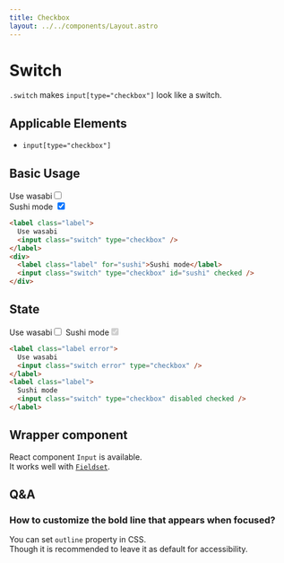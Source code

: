 ```yaml
---
title: Checkbox
layout: ../../components/Layout.astro
---
```



# Switch

`.switch` makes `input[type="checkbox"]` look like a switch.

## Applicable Elements

- `input[type="checkbox"]`

## Basic Usage

<SamplePane>
<label class="label">Use wasabi<input class="switch" type="checkbox" /></label>
<div>
  <label class="label" for="sushi">Sushi mode</label>
  <input class="switch" type="checkbox" id="sushi" checked />
</div>
</SamplePane>

```html
<label class="label">
  Use wasabi
  <input class="switch" type="checkbox" />
</label>
<div>
  <label class="label" for="sushi">Sushi mode</label>
  <input class="switch" type="checkbox" id="sushi" checked />
</div>
```

## State

<SamplePane>
<label class="label error">Use wasabi<input class="switch error" type="checkbox" /></label>
<label class="label">Sushi mode<input class="switch" type="checkbox" disabled checked /></label>
</SamplePane>

```html
<label class="label error">
  Use wasabi
  <input class="switch error" type="checkbox" />
</label>
<label class="label">
  Sushi mode
  <input class="switch" type="checkbox" disabled checked />
</label>
```

## Wrapper component

React component `Input` is available.  
It works well with [`Fieldset`](/components/fieldset).

## Q&A

### How to customize the bold line that appears when focused?

You can set `outline` property in CSS.  
Though it is recommended to leave it as default for accessibility.